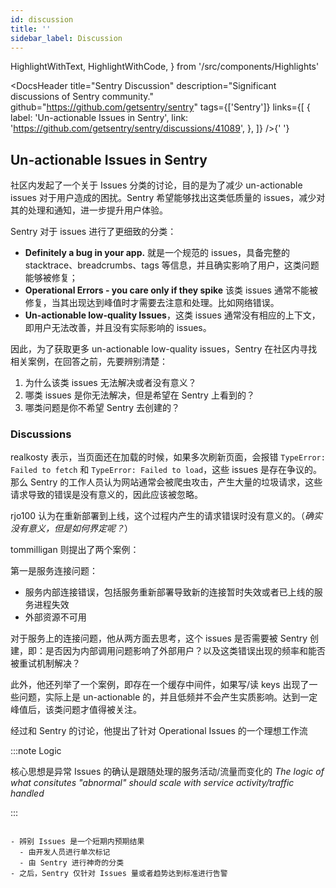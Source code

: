 ```yaml
---
id: discussion
title: ''
sidebar_label: Discussion
---
```


  HighlightWithText,
  HighlightWithCode,
} from '/src/components/Highlights'


<DocsHeader
  title="Sentry Discussion"
  description="Significant discussions of Sentry community."
  github="https://github.com/getsentry/sentry"
  tags={['Sentry']}
  links={[
    {
      label: 'Un-actionable Issues in Sentry',
      link: 'https://github.com/getsentry/sentry/discussions/41089',
    },
  ]}
/>{' '}

## Un-actionable Issues in Sentry

社区内发起了一个关于 Issues 分类的讨论，目的是为了减少 un-actionable issues 对于用户造成的困扰。Sentry 希望能够找出这类低质量的 issues，减少对其的处理和通知，进一步提升用户体验。

Sentry 对于 issues 进行了更细致的分类：

- **Definitely a bug in your app.** 就是一个规范的 issues，具备完整的 stacktrace、breadcrumbs、tags 等信息，并且确实影响了用户，这类问题能够被修复；
- **Operational Errors - you care only if they spike** 该类 issues 通常不能被修复，当其出现达到峰值时才需要去注意和处理。比如网络错误。
- **Un-actionable low-quality Issues**，这类 issues 通常没有相应的上下文，即用户无法改善，并且没有实际影响的 issues。

因此，为了获取更多 un-actionable low-quality issues，Sentry 在社区内寻找相关案例，在回答之前，先要辨别清楚：

1. 为什么该类 issues 无法解决或者没有意义？
2. 哪类 issues 是你无法解决，但是希望在 Sentry 上看到的？
3. 哪类问题是你不希望 Sentry 去创建的？

### Discussions

realkosty 表示，当页面还在加载的时候，如果多次刷新页面，会报错 `TypeError: Failed to fetch` 和 `TypeError: Failed to load`，这些 issues 是存在争议的。那么 Sentry 的工作人员认为网站通常会被爬虫攻击，产生大量的垃圾请求，这些请求导致的错误是没有意义的，因此应该被忽略。

rjo100 认为在重新部署到上线，这个过程内产生的请求错误时没有意义的。（_确实没有意义，但是如何界定呢？_）

tommilligan 则提出了两个案例：

第一是服务连接问题：

- 服务内部连接错误，包括服务重新部署导致新的连接暂时失效或者已上线的服务进程失效
- 外部资源不可用

对于服务上的连接问题，他从两方面去思考，这个 issues 是否需要被 Sentry 创建，即：是否因为内部调用问题影响了外部用户？以及这类错误出现的频率和能否被重试机制解决？

此外，他还列举了一个案例，即存在一个缓存中间件，如果写/读 keys 出现了一些问题，实际上是 un-actionable 的，并且低频并不会产生实质影响。达到一定峰值后，该类问题才值得被关注。

经过和 Sentry 的讨论，他提出了针对 Operational Issues 的一个理想工作流

:::note Logic

核心思想是异常 Issues 的确认是跟随处理的服务活动/流量而变化的
_The logic of what consitutes "abnormal" should scale with service activity/traffic handled_

:::

```

- 辨别 Issues 是一个短期内预期结果
  - 由开发人员进行单次标记
  - 由 Sentry 进行神奇的分类
- 之后，Sentry 仅针对 Issues 量或者趋势达到标准进行告警

```
